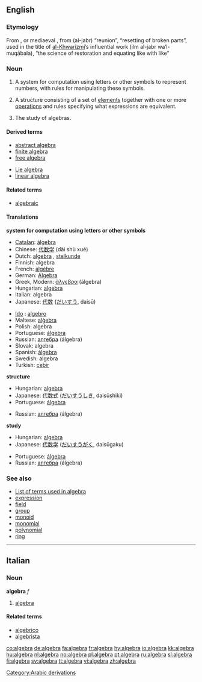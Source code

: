 {{see|Algebra|álgebra|àlgebra}}
==English==

===Etymology===
From {{It.}}, {{Sp.}} or mediaeval {{L.}}, from {{Arab.}} {{ARchar|[[جبر|الجبر]]}} (al-jabr) “reunion”, “resetting of broken parts”, used in the title of [[w:Al-Khwarizmi|al-Khwarizmi]]’s influential work {{ARchar|علم الجبر والمقابلة}} (ilm al-jabr wa’l-muqābala), “the science of restoration and equating like with like”
[[Category:Arabic derivations]]

===Noun===
{{wikipedia}}
{{en-noun|s|-}}

# {{algebra}} {{uncountable}} A system for computation using letters or other symbols to represent numbers, with rules for manipulating these symbols.
# {{algebra}} A structure consisting of a set of [[element]]s together with one or more [[operations]] and rules specifying what expressions are equivalent.
# {{algebra}} {{uncountable}} The study of algebras.

====Derived terms====
{{top}}
*[[abstract algebra]]
*[[finite algebra]]
*[[free algebra]]
{{mid}}
*[[Lie algebra]]
*[[linear algebra]]
{{bottom}}

====Related terms====
*[[algebraic]]

====Translations====
'''system for computation using letters or other symbols'''
{{top}}
*[[Catalan]]: [[àlgebra]] {{f}}
*Chinese: [[代数学]] (dài shù xué)
*Dutch: [[algebra#Dutch|algebra]] {{m}}, [[stelkunde]] {{f}}
*Finnish: algebra
*French: [[algèbre]] {{f}}
*German: [[Algebra]] {{f}}
*Greek, Modern: [[άλγεβρα]] (álgebra) {{f}}
*Hungarian: [[algebra]]
*Italian: algebra {{f}}
*Japanese: [[代数]] ([[だいすう]], daisū)
{{mid}}
*[[Ido]] : [[algebro]]
*Maltese: [[alġebra]]
*Polish: algebra {{f}}
*Portuguese: [[álgebra]] {{f}}
*Russian: [[алгебра]] (álgebra) {{f}}
*Slovak: algebra {{f}} 
*Spanish: [[álgebra]] {{f}}
*Swedish: algebra {{c}}
*Turkish: [[cebir]] 
{{bottom}}

'''structure'''
{{top}}
*Hungarian: [[algebra]]
*Japanese: [[代数式]] ([[だいすうしき]], daisūshiki)
*Portuguese: [[álgebra]] {{f}}
{{mid}}
*Russian: [[алгебра]] (álgebra) {{f}}
{{bottom}}

'''study'''
{{top}}
*Hungarian: [[algebra]]
*Japanese: [[代数学]] ([[だいすうがく]], daisūgaku)
{{mid}}
*Portuguese: [[álgebra]] {{f}}
*Russian: [[алгебра]] (álgebra) {{f}}
{{bottom}}

===See also===
*[[:Category:Algebra|List of terms used in algebra]]
*[[expression]]
*[[field]]
*[[group]]
*[[monoid]]
*[[monomial]]
*[[polynomial]]
*[[ring]]

----

==Italian==

===Noun===
'''algebra''' ''f''

# [[algebra#English|algebra]]

====Related terms====
*[[algebrico]]
*[[algebrista]]

[[co:algebra]]
[[de:algebra]]
[[fa:algebra]]
[[fr:algebra]]
[[hy:algebra]]
[[io:algebra]]
[[kk:algebra]]
[[hu:algebra]]
[[nl:algebra]]
[[no:algebra]]
[[pl:algebra]]
[[pt:algebra]]
[[ru:algebra]]
[[sl:algebra]]
[[fi:algebra]]
[[sv:algebra]]
[[tt:algebra]]
[[vi:algebra]]
[[zh:algebra]]